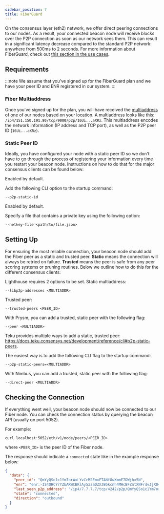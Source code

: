 ```yaml
---
sidebar_position: 7
title: FiberGuard
---
```



On the consensus layer (eth2) network, we offer direct peering connections to our nodes. As a result,
your connected beacon node will receive blocks over the P2P connection as soon as our network sees them.
This can result in a significant latency decrease compared to the standard P2P network: anywhere from
500ms to 2 seconds. For more information about FiberGuard, check out [this section in the use cases](../use-cases#31-fiberguard).

## Requirements
:::note
We assume that you've signed up for the FiberGuard plan and we have your peer ID and ENR registered in our system.
:::

### Fiber Multiaddress

Once you've signed up for the plan, you will have received the [multiaddress](https://docs.libp2p.io/concepts/fundamentals/addressing/) of
one of our nodes based on your location. A multiaddress looks like this: `/ip4/151.150.191.80/tcp/9000/p2p/16Ui...aXRz`. This
multiaddress encodes the network information (IP address and TCP port), as well as the P2P peer ID (`16Ui...aXRz`).

### Static Peer ID
Ideally, you have configured your node with a static peer ID so we don't have to go through the process of registering
your information every time you restart your beacon node. Instructions on how to do that for the major consensus clients can
be found below:


<Tabs>
<TabItem value="lighthouse" label="Lighthouse">

Enabled by default.

</TabItem>
<TabItem value="prysm" label="Prysm">

Add the following CLI option to the startup command:
```
--p2p-static-id
```

</TabItem>
<TabItem value="teku" label="Teku">

Enabled by default.

</TabItem>

<TabItem value="nimbus" label="Nimbus">

Specify a file that contains a private key using the following option:
```
--netkey-file <path/to/file.json>
```

</TabItem>
</Tabs>

## Setting Up
For ensuring the most reliable connection, your beacon node should add the Fiber peer as a static and trusted peer.
**Static** means the connection will always be retried on failure. **Trusted** means the peer is safe from any peer
scoring systems or pruning routines. Below we outline how to do this for the different consensus clients:

<Tabs>
<TabItem value="lighthouse" label="Lighthouse">

Lighthouse requires 2 options to be set.
Static multiaddress:
```
--libp2p-addresses <MULTIADDR>
```
Trusted peer:
```
--trusted-peers <PEER_ID>
```

</TabItem>
<TabItem value="prysm" label="Prysm">

With Prysm, you can add a trusted, static peer with the following flag:
```
--peer <MULTIADDR>
```

</TabItem>
<TabItem value="teku" label="Teku">

Teku provides multiple ways to add a static, trusted peer: https://docs.teku.consensys.net/development/reference/cli#p2p-static-peers. 

The easiest way is to add the following CLI flag to the startup command:
```
--p2p-static-peers=<MULTIADDR>
```
</TabItem>

<TabItem value="nimbus" label="Nimbus">

With Nimbus, you can add a trusted, static peer with the following flag:
```
--direct-peer <MULTIADDR>
```

</TabItem>
</Tabs>

## Checking the Connection
If everything went well, your beacon node should now be connected to our Fiber node. You can check the connection status
by querying the beacon API (usually on port 5052).

For example:
```bash
curl localhost:5052/eth/v1/node/peers/<PEER_ID>
```
where `<PEER_ID>` is the peer ID of the Fiber node.

The response should indicate a `connected` state like in the example response below:
```json
{
  "data": {
    "peer_id": "QmYyQSo1c1Ym7orWxLYvCrM2EmxFTANf8wXmmE7DWjhx5N",
    "enr": "enr:-IS4QHCYrYZbAKWCBRlAy5zzaDZXJBGkcnh4MHcBFZntXNFrdvJjX04jRzjzCBOonrkTfj499SZuOh8R33Ls8RRcy5wBgmlkgnY0gmlwhH8AAAGJc2VjcDI1NmsxoQPKY0yuDUmstAHYpMa2_oxVtw0RW_QAdpzBQA8yWM0xOIN1ZHCCdl8",
    "last_seen_p2p_address": "/ip4/7.7.7.7/tcp/4242/p2p/QmYyQSo1c1Ym7orWxLYvCrM2EmxFTANf8wXmmE7DWjhx5N",
    "state": "connected",
    "direction": "outbound"
  }
}
```